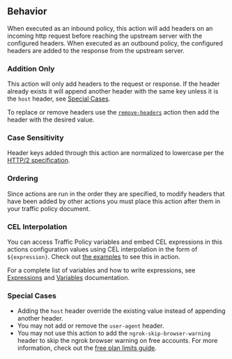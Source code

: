 ## Behavior

When executed as an inbound policy, this action will add headers on an incoming http request before reaching the upstream server with
the configured headers. When executed as an outbound policy, the configured headers are added to the response from the upstream server.

### Addition Only

This action will only add headers to the request or response. If the header already exists 
it will append another header with the same key unless it is the `host` header, 
see [Special Cases](#special-cases). 

To replace or remove headers use the [`remove-headers`](/docs/http/traffic-policy/actions/remove-headers) action then 
add the header with the desired value.

### Case Sensitivity

Header keys added through this action are normalized to lowercase per the [HTTP/2 specification](https://datatracker.ietf.org/doc/html/rfc7540#section-8.1.2).

### Ordering

Since actions are run in the order they are specified, to modify headers that have been added by other actions you must place this action 
after them in your traffic policy document.

### CEL Interpolation

You can access Traffic Policy variables and embed CEL expressions in this
actions configuration values using CEL interpolation in the form of 
`${expression}`. Check out [the examples](#examples) to see this in action. 

For a complete list of variables and how to write expressions, see 
[Expressions](/http/traffic-policy/expressions/variables/) and 
[Variables](/http/traffic-policy/expressions/) documentation.

### Special Cases

- Adding the `host` header override the existing value instead of appending another header.
- You may not add or remove the `user-agent` header.
- You may not use this action to add the `ngrok-skip-browser-warning` header to skip the ngrok browser warning on free accounts. For more information, check out the [free plan limits guide](http://localhost:3000/docs/guides/limits/#why-is-there-an-interstitial-in-front-of-my-html-content).
